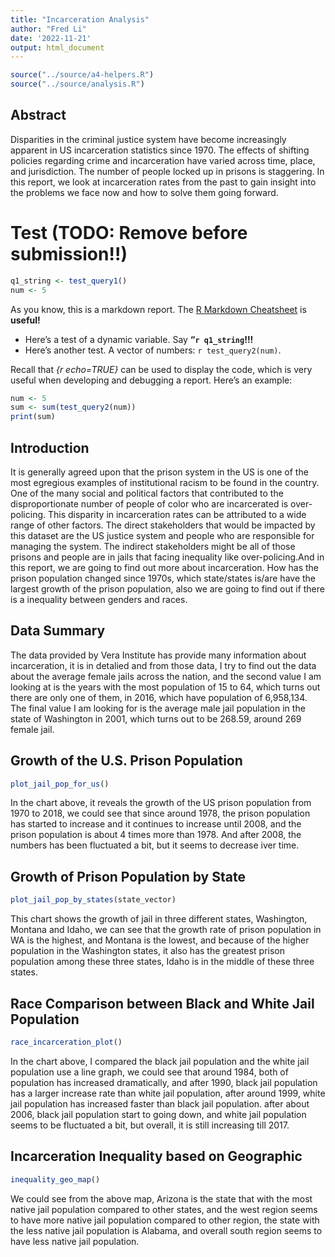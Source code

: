 ```yaml
---
title: "Incarceration Analysis"
author: "Fred Li"
date: '2022-11-21'
output: html_document
---
```


```r
source("../source/a4-helpers.R")
source("../source/analysis.R")
```

## Abstract 
Disparities in the criminal justice system have become increasingly apparent in US incarceration statistics since 1970. The effects of shifting policies regarding crime and incarceration have varied across time, place, and jurisdiction. The number of people locked up in prisons is staggering. In this report, we look at incarceration rates from the past to gain insight into the problems we face now and how to solve them going forward.

# Test (TODO: Remove before submission!!)
```r
q1_string <- test_query1()
num <- 5
```
As you know, this is a markdown report. The [R Markdown Cheatsheet](https://www.rstudio.com/wp-content/uploads/2015/02/rmarkdown-cheatsheet.pdf) is **useful!**

* Here's a test of a dynamic variable. Say **"`r q1_string`!!!** 
* Here's another test. A vector
of numbers: `r test_query2(num)`.

Recall that _{r echo=TRUE}_ can be used to display the code, 
which is very useful when developing and debugging a report. Here's an example: 

```r
num <- 5
sum <- sum(test_query2(num))
print(sum)
```

## Introduction 
It is generally agreed upon that the prison system in the US is one of the most egregious examples of institutional racism to be found in the country. One of the many social and political factors that contributed to the disproportionate number of people of color who are incarcerated is over-policing. This disparity in incarceration rates can be attributed to a wide range of other factors. The direct stakeholders that would be impacted by this dataset are the US justice system and people who are responsible for managing the system. The indirect stakeholders might be all of those prisons and people are in jails that facing inequality like over-policing.And in this report, we are going to find out more about incarceration. How has the prison population changed since 1970s, which state/states is/are have the largest growth of the prison population, also we are going to find out if there is a inequality between genders and races.

## Data Summary 
The data provided by Vera Institute has provide many information about incarceration, it is in detalied and from those data, I try to find out the data about the average female jails across the nation, and the second value I am looking at is the years with the most population of 15 to 64, which turns out there are only one of them, in 2016, which have population of 6,958,134. The final value I am looking for is the average male jail population in the state of Washington in 2001, which turns out to be 268.59, around 269 female jail.

## Growth of the U.S. Prison Population
```r
plot_jail_pop_for_us()
```
In the chart above, it reveals the growth of the US prison population from 1970 to 2018, we could see that since around 1978, the prison population has started to increase and it continues to increase until 2008, and the prison population is about 4 times more than 1978. And after 2008, the numbers has been fluctuated a bit, but it seems to decrease iver time.

## Growth of Prison Population by State
```r
plot_jail_pop_by_states(state_vector)
```
This chart shows the growth of jail in three different states, Washington, Montana and Idaho, we can see that the growth rate of prison population in WA is the highest, and Montana is the lowest, and because of the higher population in the Washington states, it also has the greatest prison population among these three states, Idaho is in the middle of these three states.

## Race Comparison between Black and White Jail Population 
```r
race_incarceration_plot()
```
In the chart above, I compared the black jail population and the white jail population use a line graph, we could see that around 1984, both of population has increased dramatically, and after 1990, black jail population has a larger increase rate than white jail population, after around 1999, white jail population has increased faster than black jail population. after about 2006, black jail population start to going down, and white jail population seems to be fluctuated a bit, but overall, it is still increasing till 2017.

## Incarceration Inequality based on Geographic
```r
inequality_geo_map()
```
We could see from the above map, Arizona is the state that with the most native jail population compared to other states, and the west region seems to have more native jail population compared to other region, the state with the less native jail population is Alabama, and overall south region seems to have less native jail population.


